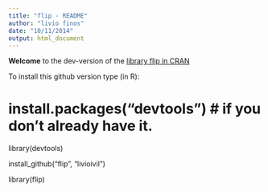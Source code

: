 ```yaml
---
title: "flip - README"
author: "livio finos"
date: "10/11/2014"
output: html_document
---
```



**Welcome** to the dev-version of the [library flip in CRAN](http://cran.r-project.org/web/packages/flip/index.html)



To install this github version type (in R):

# install.packages("devtools") # if you don't already have it.

library(devtools)

install_github("flip", "livioivil")

library(flip)

